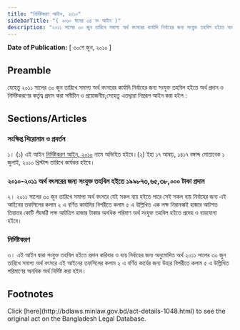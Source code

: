 ```yaml
---
title: "নির্দিষ্টকরণ আইন, ২০১০"
sidebarTitle: "( ২০১০ সনের ৩৪ নং আইন )"
description: "২০১১ সালের ৩০ জুন তারিখে সমাপ্য অর্থ বৎসরের কার্যাদি নির্বাহের জন্য সংযুক্ত তহবিল হইতে অর্থ প্রদান ও নির্দিষ্টকরণের কর্তৃত্ব প্রদানের জন্য প্রণীত আইন"
---
```


**Date of Publication:** [ ৩০শে জুন, ২০১০ ]

## Preamble

যেহেতু ২০১১ সালের ৩০ জুন তারিখে সমাপ্য অর্থ বৎসরের কার্যাদি নির্বাহের জন্য সংযুক্ত তহবিল হইতে অর্থ প্রদান ও নির্দিষ্টকরণের কর্তৃত্ব প্রদান করা সমীচীন ও প্রয়োজনীয়;সেহেতু এতদ্দ্বারা নিম্নরূপ আইন করা হইল :

## Sections/Articles

### সংক্ষিপ্ত শিরোনাম ও প্রবর্তন

১। (১) এই আইন [নির্দিষ্টকরণ আইন, ২০১০](/laws/volume-40/act-1048 "নির্দিষ্টকরণ আইন, ২০১০") নামে অভিহিত হইবে।(২) ইহা ১৭ আষাঢ়, ১৪১৭ বঙ্গাব্দ মোতাবেক ১ জুলাই, ২০১০ খ্রিস্টাব্দ তারিখে কার্যকর হইবে।

### ২০১০-২০১১ অর্থ বৎসরের জন্য সংযুক্ত তহবিল হইতে ১৯৯৮৭৩,৬৫,৩৮,০০০ টাকা প্রদান

২। ২০১১ সালের ৩০ জুন তারিখে সমাপ্য অর্থ বৎসরে যেই সকল ব্যয় হইতে পারে সেই সকল ব্যয় নির্বাহের জন্য এই আইনের তফসিলের কলাম ২ এ বর্ণিত কার্যাদির বিপরীতে কলাম ৫ এ উল্লিখিত এক লক্ষ নিরানব্বই হাজার আটশত তিয়াত্তর কোটি পঁয়ষট্টি লক্ষ আটত্রিশ হাজার টাকার অনধিক পরিমাণ অর্থ সংযুক্ত তহবিল হইতে প্রদেয় ও ব্যয়যোগ্য হইবে।

### নির্দিষ্টকরণ

৩। এই আইন দ্বারা সংযুক্ত তহবিল হইতে প্রদান করিবার ও ব্যয় নির্বাহের জন্য অনুমোদিত অর্থ ২০১১ সালের ৩০ জুন তারিখে সমাপ্য অর্থ বৎসরে এই আইনের তফসিলের কলাম ২ এ বর্ণিত কার্যের জন্য উহার বিপরীতে কলাম ৫ এ উল্লিখিত পরিমাণের অনধিক অর্থ নির্দিষ্ট করা হইল।

## Footnotes

<Note>
  Click [here](http://bdlaws.minlaw.gov.bd/act-details-1048.html) to see the original act on the Bangladesh Legal Database.
</Note>
